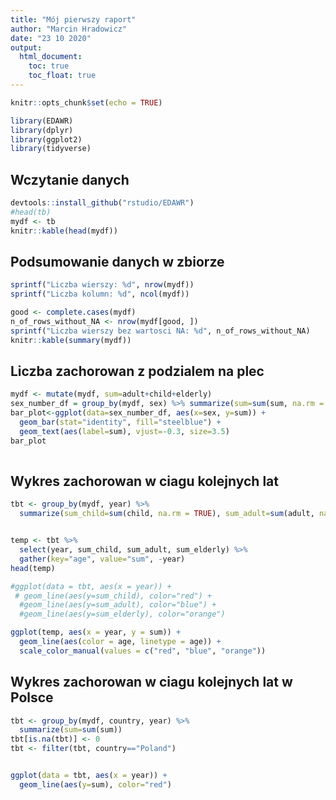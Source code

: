 ```yaml
---
title: "Mój pierwszy raport"
author: "Marcin Hradowicz"
date: "23 10 2020"
output: 
  html_document:
    toc: true
    toc_float: true
---
```




```r
knitr::opts_chunk$set(echo = TRUE)

library(EDAWR)
library(dplyr)
library(ggplot2)
library(tidyverse)
```

## Wczytanie danych
```r
devtools::install_github("rstudio/EDAWR")
#head(tb)
mydf <- tb
knitr::kable(head(mydf))

```

## Podsumowanie danych w zbiorze
```r
sprintf("Liczba wierszy: %d", nrow(mydf))
sprintf("Liczba kolumn: %d", ncol(mydf))

good <- complete.cases(mydf)
n_of_rows_without_NA <- nrow(mydf[good, ])
sprintf("Liczba wierszy bez wartosci NA: %d", n_of_rows_without_NA)
knitr::kable(summary(mydf))

```

## Liczba zachorowan z podzialem na plec
```r
mydf <- mutate(mydf, sum=adult+child+elderly)
sex_number_df = group_by(mydf, sex) %>% summarize(sum=sum(sum, na.rm = TRUE))
bar_plot<-ggplot(data=sex_number_df, aes(x=sex, y=sum)) + 
  geom_bar(stat="identity", fill="steelblue") + 
  geom_text(aes(label=sum), vjust=-0.3, size=3.5)
bar_plot
   
```

## Wykres zachorowan w ciagu kolejnych lat
```r
tbt <- group_by(mydf, year) %>% 
  summarize(sum_child=sum(child, na.rm = TRUE), sum_adult=sum(adult, na.rm = TRUE), sum_elderly=sum(elderly, na.rm = TRUE))


temp <- tbt %>%
  select(year, sum_child, sum_adult, sum_elderly) %>%
  gather(key="age", value="sum", -year)
head(temp)

#ggplot(data = tbt, aes(x = year)) +
 # geom_line(aes(y=sum_child), color="red") +
  #geom_line(aes(y=sum_adult), color="blue") +
  #geom_line(aes(y=sum_elderly), color="orange")

ggplot(temp, aes(x = year, y = sum)) + 
  geom_line(aes(color = age, linetype = age)) + 
  scale_color_manual(values = c("red", "blue", "orange"))

```

## Wykres zachorowan w ciagu kolejnych lat w Polsce
```r
tbt <- group_by(mydf, country, year) %>% 
  summarize(sum=sum(sum))
tbt[is.na(tbt)] <- 0
tbt <- filter(tbt, country=="Poland")


ggplot(data = tbt, aes(x = year)) +
  geom_line(aes(y=sum), color="red")


```


